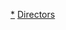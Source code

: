 {{Commons category|Film directors by country}}
{{Categories by country|nocat}}

[[Category:导演|*]]
[[Category:各國職業人物|Directors]]